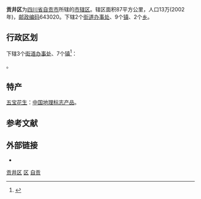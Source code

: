 {{Infobox China County
| county = 贡井区
| Photo = 
| Photoname= 
| map = ChinaZigongGongjing.png
| map size = 贡井区在[[自贡市|自贡市]]的位置
| Pinyin =
| Belong = [[四川省|四川省]][[自贡市|自贡市]]
| Types= [[市辖区|市辖区]]
| admincode = 510303
| founded =
| seat = [[筱溪街道|筱溪街道]]
| officerTitle=
| officer =
| division = 13
| town= 9
| township= 2
| subdistrict=2
| dialect=
| post code= 643030
| phone code =
| coordinate =
| area = 417.6
| elevation = 
| area land =
| area water =
| census yr = 2015
| pop = 29.71万人
| density =
| GDP =
| web = http://www.gj.gov.cn/
}}
'''贡井区'''为[[四川省|四川省]][[自贡市|自贡市]]所辖的[[市辖区|市辖区]]。辖区面积87平方公里，人口13万(2002年)，[[邮政编码|邮政编码]]643020。下辖2个[[街道办事处|街道办事处]]、9个[[镇|镇]]、2个[[乡|乡]]。 

== 行政区划 ==
{{PAGENAMEBASE}}下辖3个[[街道办事处|街道办事处]]、7个[[行政建制镇|镇]]<ref>{{PRC admin/ref sgc|51/03/03}}</ref>：

{{PRC admin/children|51/03/03}}。

==特产==
[[五宝花生|五宝花生]]：[[中国地理标志产品|中国地理标志产品]]。

== 参考文献 ==
{{Wikisource|国务院关于同意四川省调整自贡市部分行政区划的批复}}
{{reflist}}

== 外部链接 ==
* {{Official website|http://www.gj.gov.cn/|name=自贡市贡井区人民政府}}

{{贡井区行政区划}}
{{自贡市行政区划}}
{{四川行政区划}}

[[Category:贡井区|]]
[[Category:自贡区县|区]]
[[Category:四川市辖区|自贡]]
